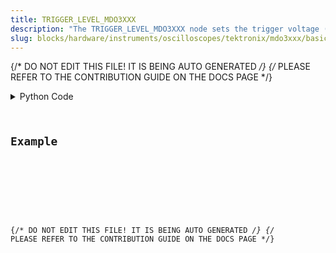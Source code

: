```yaml
---
title: TRIGGER_LEVEL_MDO3XXX
description: "The TRIGGER_LEVEL_MDO3XXX node sets the trigger voltage (or queries it)."
slug: blocks/hardware/instruments/oscilloscopes/tektronix/mdo3xxx/basic/trigger-level-mdo3xxx
---
```


{/* DO NOT EDIT THIS FILE! IT IS BEING AUTO GENERATED */}
{/* PLEASE REFER TO THE CONTRIBUTION GUIDE ON THE DOCS PAGE */}


<PythonDocsDisplay docstring={docstring} />
<details>
<summary>Python Code</summary>



<Code code={pythonCode} lang="py" wrap theme="dracula" />

[Find this Flojoy Block on GitHub](https://github.com/flojoy-ai/blocks/blob/main/blocks/HARDWARE/INSTRUMENTS/OSCILLOSCOPES/TEKTRONIX/MDO3XXX/BASIC/TRIGGER_LEVEL_MDO3XXX/TRIGGER_LEVEL_MDO3XXX.py)

</details>

## Example


<GetHelpWidget />


<AppDisplay app={app} blockName="TRIGGER_LEVEL_MDO3XXX" client:visible />


<Example />

{/* DO NOT EDIT THIS FILE! IT IS BEING AUTO GENERATED */}
{/* PLEASE REFER TO THE CONTRIBUTION GUIDE ON THE DOCS PAGE */}
